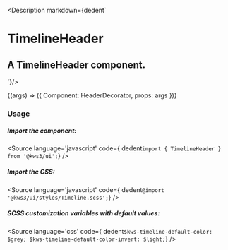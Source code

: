 

<Meta
  title="Helpers/Timeline/TimelineHeader"
  component={TimelineHeader}
  args={args}
/>

<Description markdown={dedent`
# TimelineHeader
## A TimelineHeader component.
`}/>

<Canvas>
  <Story
  name="TimelineHeader"
  args={args}
  >
  {(args) => ({
    Component: HeaderDecorator,
    props: args
  })}
  </Story>
</Canvas>

<ArgsTable story="TimelineHeader" />


### Usage
##### Import the component:
<Source
  language='javascript'
  code={ dedent`import { TimelineHeader } from '@kws3/ui';`}
/>

##### Import the CSS:
<Source
  language='javascript'
  code={ dedent`@import '@kws3/ui/styles/Timeline.scss';`}
/>

##### SCSS customization variables with default values:
<Source
  language='css'
  code={ dedent`
    $kws-timeline-default-color: $grey;
    $kws-timeline-default-color-invert: $light;
  `}
/>
